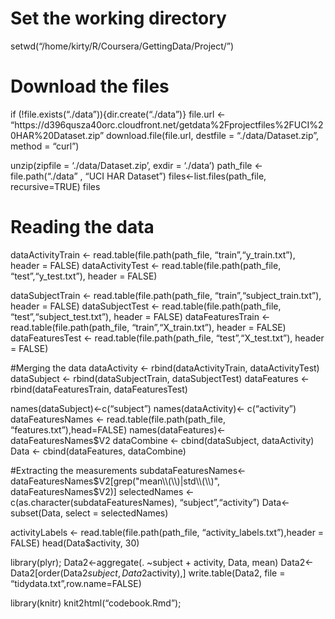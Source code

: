 # Set the working directory
setwd("/home/kirty/R/Coursera/GettingData/Project/")

# Download the files
if (!file.exists("./data")){dir.create("./data")}
file.url <- "https://d396qusza40orc.cloudfront.net/getdata%2Fprojectfiles%2FUCI%20HAR%20Dataset.zip"
download.file(file.url, destfile = "./data/Dataset.zip", method = "curl")

unzip(zipfile = './data/Dataset.zip', exdir = './data')
path_file <- file.path("./data" , "UCI HAR Dataset")
files<-list.files(path_file, recursive=TRUE)
files

##########################################


# Reading the data
dataActivityTrain <- read.table(file.path(path_file, "train","y_train.txt"), header = FALSE)
dataActivityTest <- read.table(file.path(path_file, "test","y_test.txt"), header = FALSE)

dataSubjectTrain <- read.table(file.path(path_file, "train","subject_train.txt"), header = FALSE)
dataSubjectTest <- read.table(file.path(path_file, "test","subject_test.txt"), header = FALSE)
dataFeaturesTrain <- read.table(file.path(path_file, "train","X_train.txt"), header = FALSE)
dataFeaturesTest <- read.table(file.path(path_file, "test","X_test.txt"), header = FALSE)


#Merging the data
dataActivity <- rbind(dataActivityTrain, dataActivityTest)
dataSubject <- rbind(dataSubjectTrain, dataSubjectTest)
dataFeatures <- rbind(dataFeaturesTrain, dataFeaturesTest)

names(dataSubject)<-c("subject")
names(dataActivity)<- c("activity")
dataFeaturesNames <- read.table(file.path(path_file, "features.txt"),head=FALSE)
names(dataFeatures)<- dataFeaturesNames$V2
dataCombine <- cbind(dataSubject, dataActivity)
Data <- cbind(dataFeatures, dataCombine)


#Extracting the measurements
subdataFeaturesNames<-dataFeaturesNames$V2[grep("mean\\(\\)|std\\(\\)", dataFeaturesNames$V2)]
selectedNames <- c(as.character(subdataFeaturesNames), "subject","activity")
Data<- subset(Data, select = selectedNames)

activityLabels <- read.table(file.path(path_file, "activity_labels.txt"),header = FALSE)
head(Data$activity, 30)

library(plyr);
Data2<-aggregate(. ~subject + activity, Data, mean)
Data2<-Data2[order(Data2$subject,Data2$activity),]
write.table(Data2, file = "tidydata.txt",row.name=FALSE)

library(knitr) 
knit2html("codebook.Rmd");
